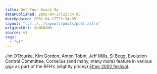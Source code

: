```yaml
---
title: Get Your Snack On
datePublished: 2002-04-17T23:34:05
dateUpdated: 2002-04-17T23:34:05
layout: "../../../layouts/posts/post.astro"
originalUrl: $UNKNOWN
source: v1
tags:
  - "v1"
---
```


Jim O&#8217;Rourke, Kim Gordon, Amon Tobin, Jeff Mills, Si Begg, Evolution Control Committee, Cornelius (and many, many more) feature in various gigs as part of the RFH&#8217;s (slightly pricey) [Ether 2002 festival][1].

[1]: http://www.rfh.org.uk/ether/
